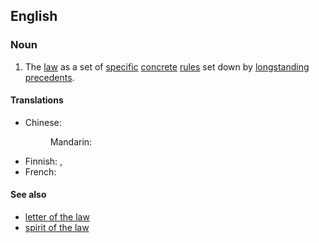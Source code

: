 ==English==

===Noun===
{{en-noun|head=[[black]]-[[letter]] [[law]]|-}}

# {{lb|en|legal}} The [[law]] as a set of [[specific]] [[concrete]] [[rules]] set down by [[longstanding]] [[precedent]]s.

====Translations====
{{trans-top|law as a set of rules}}
* Chinese:
*: Mandarin: {{t-needed|cmn}}
{{trans-mid}}
* Finnish: {{t|fi|[[vakiintunut]] [[lainsäädäntö]]}}, {{t|fi|[[vakiintunut]] [[laki]]}}
* French: {{t-needed|fr}}
{{trans-bottom}}

====See also====
* [[letter of the law]]
* [[spirit of the law]]